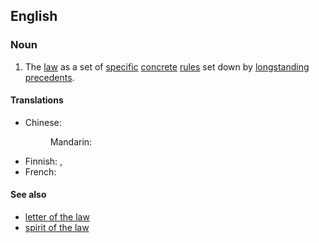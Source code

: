 ==English==

===Noun===
{{en-noun|head=[[black]]-[[letter]] [[law]]|-}}

# {{lb|en|legal}} The [[law]] as a set of [[specific]] [[concrete]] [[rules]] set down by [[longstanding]] [[precedent]]s.

====Translations====
{{trans-top|law as a set of rules}}
* Chinese:
*: Mandarin: {{t-needed|cmn}}
{{trans-mid}}
* Finnish: {{t|fi|[[vakiintunut]] [[lainsäädäntö]]}}, {{t|fi|[[vakiintunut]] [[laki]]}}
* French: {{t-needed|fr}}
{{trans-bottom}}

====See also====
* [[letter of the law]]
* [[spirit of the law]]